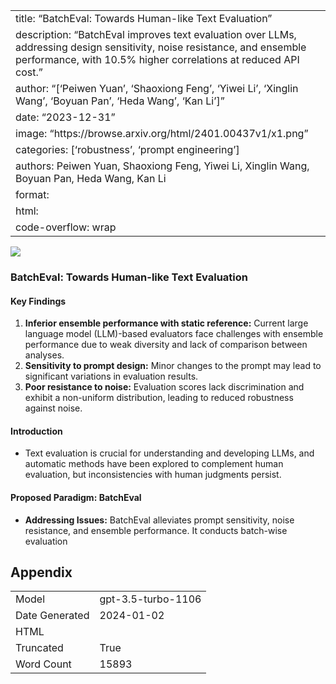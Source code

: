 
---
title: "BatchEval: Towards Human-like Text Evaluation"
description: "BatchEval improves text evaluation over LLMs, addressing design sensitivity, noise resistance, and ensemble performance, with 10.5% higher correlations at reduced API cost."
author: "['Peiwen Yuan', 'Shaoxiong Feng', 'Yiwei Li', 'Xinglin Wang', 'Boyuan Pan', 'Heda Wang', 'Kan Li']"
date: "2023-12-31"
image: "https://browse.arxiv.org/html/2401.00437v1/x1.png"
categories: ['robustness', 'prompt engineering']
authors: Peiwen Yuan, Shaoxiong Feng, Yiwei Li, Xinglin Wang, Boyuan Pan, Heda Wang, Kan Li
format:
  html:
    code-overflow: wrap
---

![](https://browse.arxiv.org/html/2401.00437v1/x1.png)

### BatchEval: Towards Human-like Text Evaluation

#### Key Findings
1. **Inferior ensemble performance with static reference:** Current large language model (LLM)-based evaluators face challenges with ensemble performance due to weak diversity and lack of comparison between analyses.
2. **Sensitivity to prompt design:** Minor changes to the prompt may lead to significant variations in evaluation results.
3. **Poor resistance to noise:** Evaluation scores lack discrimination and exhibit a non-uniform distribution, leading to reduced robustness against noise.

#### Introduction
- Text evaluation is crucial for understanding and developing LLMs, and automatic methods have been explored to complement human evaluation, but inconsistencies with human judgments persist.

#### Proposed Paradigm: BatchEval
- **Addressing Issues:** BatchEval alleviates prompt sensitivity, noise resistance, and ensemble performance. It conducts batch-wise evaluation

## Appendix

|          |          |
|----------|----------|
| Model     | gpt-3.5-turbo-1106       |
| Date Generated     | 2024-01-02       |
| HTML     | []()       |
| Truncated       | True       |
| Word Count       | 15893       |
